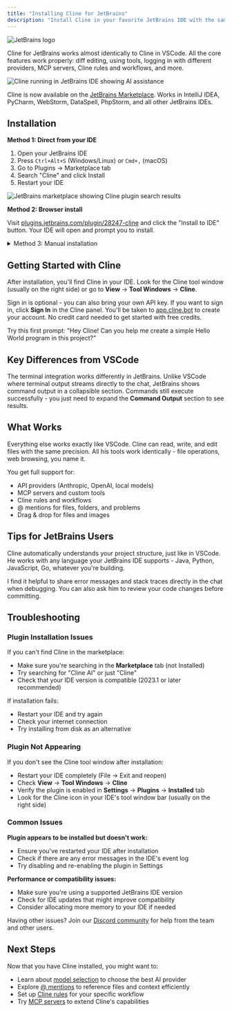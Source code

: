 ```yaml
---
title: "Installing Cline for JetBrains"
description: "Install Cline in your favorite JetBrains IDE with the same powerful AI assistance you know from VSCode."
---
```


<Frame>
	<img
		src="https://storage.googleapis.com/cline_public_images/docs/assets/jetbrains-logo.svg"
		alt="JetBrains logo"
		style={{ width: "200px", height: "auto", margin: "0 auto 20px auto", display: "block" }}
	/>
</Frame>

Cline for JetBrains works almost identically to Cline in VSCode. All the core features work properly: diff editing, using tools, logging in with different providers, MCP servers, Cline rules and workflows, and more.

<Frame>
	<img
		src="https://storage.googleapis.com/cline_public_images/docs/assets/jetbrains-demo-hifi.gif"
		alt="Cline running in JetBrains IDE showing AI assistance"
	/>
</Frame>

Cline is now available on the [JetBrains Marketplace](https://plugins.jetbrains.com/plugin/28247-cline). Works in IntelliJ IDEA, PyCharm, WebStorm, DataSpell, PhpStorm, and all other JetBrains IDEs.

## Installation

**Method 1: Direct from your IDE**

1. Open your JetBrains IDE
2. Press `Ctrl+Alt+S` (Windows/Linux) or `Cmd+,` (macOS) 
3. Go to Plugins → Marketplace tab
4. Search "Cline" and click Install
5. Restart your IDE

<Frame>
	<img
		src="https://storage.googleapis.com/cline_public_images/docs/assets/cline-jetbrains-marketplace-search.png"
		alt="JetBrains marketplace showing Cline plugin search results"
	/>
</Frame>

**Method 2: Browser install**

Visit [plugins.jetbrains.com/plugin/28247-cline](https://plugins.jetbrains.com/plugin/28247-cline) and click the "Install to IDE" button. Your IDE will open and prompt you to install.

<details>
<summary>Method 3: Manual installation</summary>

Download the plugin from the [marketplace page](https://plugins.jetbrains.com/plugin/28247-cline), then:

1. Go to Settings → Plugins
2. Click the gear icon → Install Plugin from Disk
3. Select the downloaded `.zip` file
4. Restart your IDE

</details>

## Getting Started with Cline

After installation, you'll find Cline in your IDE. Look for the Cline tool window (usually on the right side) or go to **View** → **Tool Windows** → **Cline**.

Sign in is optional - you can also bring your own API key. If you want to sign in, click **Sign In** in the Cline panel. You'll be taken to [app.cline.bot](https://app.cline.bot) to create your account. No credit card needed to get started with free credits.

Try this first prompt: "Hey Cline! Can you help me create a simple Hello World program in this project?"

## Key Differences from VSCode

The terminal integration works differently in JetBrains. Unlike VSCode where terminal output streams directly to the chat, JetBrains shows command output in a collapsible section. Commands still execute successfully - you just need to expand the **Command Output** section to see results.

## What Works

Everything else works exactly like VSCode. Cline can read, write, and edit files with the same precision. All his tools work identically - file operations, web browsing, you name it. 

You get full support for:
- API providers (Anthropic, OpenAI, local models)
- MCP servers and custom tools
- Cline rules and workflows
- @ mentions for files, folders, and problems
- Drag & drop for files and images

## Tips for JetBrains Users

Cline automatically understands your project structure, just like in VSCode. He works with any language your JetBrains IDE supports - Java, Python, JavaScript, Go, whatever you're building.

I find it helpful to share error messages and stack traces directly in the chat when debugging. You can also ask him to review your code changes before committing.

## Troubleshooting

### Plugin Installation Issues

If you can't find Cline in the marketplace:
- Make sure you're searching in the **Marketplace** tab (not Installed)
- Try searching for "Cline AI" or just "Cline"
- Check that your IDE version is compatible (2023.1 or later recommended)

If installation fails:
- Restart your IDE and try again
- Check your internet connection
- Try installing from disk as an alternative

### Plugin Not Appearing

If you don't see the Cline tool window after installation:
- Restart your IDE completely (File → Exit and reopen)
- Check **View** → **Tool Windows** → **Cline**
- Verify the plugin is enabled in **Settings** → **Plugins** → **Installed** tab
- Look for the Cline icon in your IDE's tool window bar (usually on the right side)

### Common Issues

**Plugin appears to be installed but doesn't work:**
- Ensure you've restarted your IDE after installation
- Check if there are any error messages in the IDE's event log
- Try disabling and re-enabling the plugin in Settings

**Performance or compatibility issues:**
- Make sure you're using a supported JetBrains IDE version
- Check for IDE updates that might improve compatibility
- Consider allocating more memory to your IDE if needed

Having other issues? Join our [Discord community](https://discord.gg/cline) for help from the team and other users.

## Next Steps

Now that you have Cline installed, you might want to:
- Learn about [model selection](/getting-started/model-selection-guide) to choose the best AI provider
- Explore [@ mentions](/features/at-mentions/overview) to reference files and context efficiently  
- Set up [Cline rules](/features/cline-rules) for your specific workflow
- Try [MCP servers](/mcp/mcp-overview) to extend Cline's capabilities
